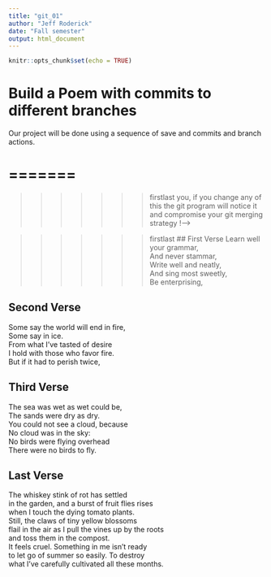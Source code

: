 ---
title: "git_01"
author: "Jeff Roderick" 
date: "Fall semester"
output: html_document
---
  
```{r setup, include=FALSE}
knitr::opts_chunk$set(echo = TRUE)
```
# Build a Poem with commits to different branches
Our project will be done using a sequence of save and commits and branch actions.
<!-- Do not modify or change any text in "!--" bracketed areas such as this --- these are instructions to
<<<<<<< HEAD
<<<<<<< HEAD
you, if you change any of this the git program will notice it and compromise your git merging strategy !-->
 
=======
=======
>>>>>>> firstlast
you, if you change any of this the git program will notice it and compromise your git merging strategy !--> 

>>>>>>> firstlast
## First Verse 
<!--Put the first five lines of a poem by Lewis Carrol in this section!-->
Learn well your grammar,   
And never stammar,   
Write well and neatly,   
And sing most sweetly,   
Be enterprising,   


    


## Second Verse
<!--Put the first five lines of a poem by Robert Frost here!-->
Some say the world will end in fire,  
Some say in ice.  
From what I’ve tasted of desire  
I hold with those who favor fire.  
But if it had to perish twice,



## Third Verse
<!--Put the first two verses of The Walrus and the Carpenter here!-->
The sea was wet as wet could be,  
The sands were dry as dry.  
You could not see a cloud, because  
No cloud was in the sky:  
No birds were flying overhead  
There were no birds to fly.


## Last Verse
<!--Put a short poem of your choice 8-20 lines,here!-->
The whiskey stink of rot has settled  
in the garden, and a burst of fruit flies rises  
when I touch the dying tomato plants.  
Still, the claws of tiny yellow blossoms  
flail in the air as I pull the vines up by the roots  
and toss them in the compost.  
It feels cruel. Something in me isn’t ready  
to let go of summer so easily. To destroy  
what I’ve carefully cultivated all these months.

